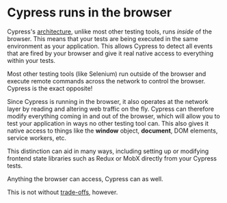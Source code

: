 # Cypress runs in the browser

Cypress's [architecture](https://docs.cypress.io/guides/overview/key-differences#Architecture), unlike most other testing tools, runs _inside_ of the browser. This means that your tests are being executed in the same environment as your application. This allows Cypress to detect all events that are fired by your browser and give it real native access to everything within your tests.

Most other testing tools (like Selenium) run outside of the browser and execute remote commands across the network to control the browser. Cypress is the exact opposite!

Since Cypress is running in the browser, it also operates at the network layer by reading and altering web traffic on the fly. Cypress can therefore modify everything coming in and out of the browser, which will allow you to test your application in ways no other testing tool can. This also gives it native access to things like the **window** object, **document**, DOM elements, service workers, etc.

This distinction can aid in many ways, including setting up or modifying frontend state libraries such as Redux or MobX directly from your Cypress tests.

Anything the browser can access, Cypress can as well.

This is not without [trade-offs](https://docs.cypress.io/guides/references/trade-offs#Inside-the-browser), however.
